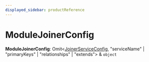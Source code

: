 ```yaml
---
displayed_sidebar: productReference
---
```



# ModuleJoinerConfig

 **ModuleJoinerConfig**: Omit&#60;[JoinerServiceConfig](../../interfaces/product.JoinerServiceConfig/page.mdx), "serviceName" \| "primaryKeys" \| "relationships" \| "extends"&#62; & `object`

